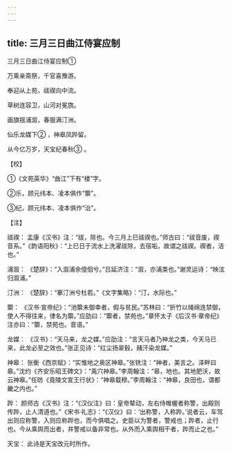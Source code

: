 ```yaml
---
---
---
```

title: 三月三日曲江侍宴应制
---



三月三日曲江侍宴应制①


万乘亲斋祭，千官喜豫游。

奉迎从上苑，祓禊向中流。

草树连容卫，山河对冕旒。

画旗揺浦溆，春服满汀洲。

仙乐龙媒下② ，神皋凤跸留。

从今亿万岁，天宝纪春秋③ 。

【校】

①《文苑英华》“曲江”下有“楼”字。

②乐，顾元纬本、凌本俱作“籞”。

③纪，顾元纬本、凌本俱作“治”。

【注】

祓禊： 孟康《汉书》注：“祓，除也。今三月上巳祓禊也。”师古曰：“祓音废，禊音系。”《韵语阳秋》：“上巳日于流水上洗濯祓除，去宿垢，故谓之祓禊。禊者，洁也。”

浦溆： 《楚辞》：“入溆浦余儃佪兮。”吕延济注：“溆，亦浦类也。”谢灵运诗：“映泫归溆浦。”

汀洲： 《楚辞》：“搴汀洲兮杜若。”《文字集略》：“汀，水际也。”

籞： 《汉书·宣帝纪》：“池籞未御幸者，假与贫民。”苏林曰：“折竹以绳绵连禁御，使人不得往来，律名为籞。”应劭曰：“籞者，禁苑也。”章怀太子《后汉书·章帝纪》注亦曰：“籞，禁苑也。音语。”

龙媒： 《汉书》：“天马来，龙之媒。”应劭注：“言天马者乃神龙之类，今天马已来，此龙必至之效也。”张正见诗：“红尘扬翠毂，赭汗染龙媒。”

神皋： 张衡《西京赋》：“实惟地之奥区神皋。”张铣注：“神者，美言之。泽畔曰皋。”沈约《齐安乐昭王碑文》：“禹穴神皋。”李周翰注：“皋，地也。其地肥沃，故云神皋。”任昉《竟陵文宣王行状》：“神皋载穆。”李周翰注：“神皋，良田也，谓都畿之内也。”

跸： 颜师古《汉书》注：“《汉仪注》曰：皇帝辇动，左右侍帷幄者称警，出殿则传跸，止人清道也。”《宋书·礼志》：“《汉仪》曰：‘出称警，入称跸。’说者云，车驾出则应称警，入则应称跸也，而今俱唱之。史臣以为警者，警戒也；跸者，止行也。今从乘舆而出者，并警戒以备非常也。从外而入乘舆相干者，跸而止之也。”

天宝： 此诗是天宝改元时所作。